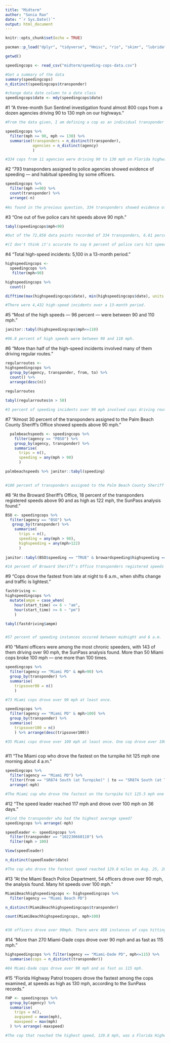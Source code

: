 ```yaml
---
title: "Midterm"
author: "Sonia Rao"
date: "`r Sys.Date()`"
output: html_document
---
```


```r
knitr::opts_chunk$set(echo = TRUE)
```

```r
pacman::p_load("dplyr", "tidyverse", "Hmisc", "rio", "skimr", "lubridate", "janitor")

```

```r
getwd()
```

```r
speedingcops <- read_csv("midterm/speeding-cops-data.csv")
```

```r
#Get a summary of the data
summary(speedingcops)
n_distinct(speedingcops$transponder)

```

```r
#change data date column to a date class
speedingcops$date <- mdy(speedingcops$date)
```


#1 “A three-month Sun Sentinel investigation found almost 800 cops from a dozen agencies driving 90 to 130 mph on our highways.”

```r

#From the data given, I am defining a cop as an individual transponder number. 

speedingcops %>%
  filter(mph >= 90, mph <= 130) %>%
  summarise(transponders = n_distinct(transponder),
            agencies = n_distinct(agency)
            )

#334 cops from 11 agencies were driving 90 to 130 mph on Florida highways. 
```

#2 “793 transponders assigned to police agencies showed evidence of speeding — and habitual speeding by some officers. 
```r

speedingcops %>%
  filter(mph >=90) %>%
  count(transponder) %>%
  arrange(-n) 
 
#As found in the previous question, 334 transponders showed evidence of speeding. Instances of speeding ranged from 494 times for one transponder, to two times for other transponders. Eighteen officers sped over 50 times. 

```
#3 “One out of five police cars hit speeds above 90 mph.”
```r
tabyl(speedingcops$mph<90)

#Out of the 72,858 data points recorded of 334 transponders, 6.81 percent were speeds above 90 mph. 

#(I don't think it's accurate to say 6 percent of police cars hit speeds above 90 mph, because the 6 percent is the percentage of speeding instances total, not speeding instances per car. But 100 percent of the cars in our data frame sped at least once, so for the sake of the statement I wanted a percentage that showed an accurate proportion of speeding)

```



#4 “Total high-speed incidents: 5,100 in a 13-month period.”

```r


highspeedingcops <- 
  speedingcops %>%
   filter(mph>90)

highspeedingcops %>%
  count()

difftime(max(highspeedingcops$date), min(highspeedingcops$date), units = "weeks")

#There were 4,432 high-speed incidents over a 13-month period. 
```

#5 “Most of the high speeds — 96 percent — were between 90 and 110 mph.”
```r

janitor::tabyl(highspeedingcops$mph<=110)

#96.8 percent of high speeds were between 90 and 110 mph. 
```

#6 “More than half of the high-speed incidents involved many of them driving regular routes.”
```r

regularroutes <- 
highspeedingcops %>%
  group_by(agency, transponder, from, to) %>%
  count() %>%
  arrange(desc(n)) 
    
regularroutes

tabyl(regularroutes$n > 50)

#3 percent of speeding incidents over 90 mph involved cops driving routes they had driven over 20 times.  


```


#7 “Almost 30 percent of the transponders assigned to the Palm Beach County Sheriff's Office showed speeds above 90 mph.”
```r

  palmbeachspeeds <- speedingcops %>%
    filter(agency == "PBSO") %>%
    group_by(agency, transponder) %>%
    summarise(
      trips = n(),
      speeding = any(mph > 90)
      )

palmbeachspeeds %>% janitor::tabyl(speeding)
  

#100 percent of transponders assigned to the Palm Beach County Sheriff's Office showed speeds above 90 mph at least once. 

```

#8 “At the Broward Sheriff's Office, 18 percent of the transponders registered speeds above 90 and as high as 122 mph, the SunPass analysis found.”
```r
BSO <- speedingcops %>%
  filter(agency == "BSO") %>%
   group_by(transponder) %>%
    summarise(
      trips = n(),
      speeding = any(mph > 90),
      highspeeding = any(mph>122)
      )
  
janitor::tabyl(BSO$speeding == "TRUE" & browardspeeding$highspeeding == "TRUE")

#14 percent of Broward Sheriff's Office transponders registered speeds above 90 and as high as 122 mph.
```



#9 “Cops drove the fastest from late at night to 6 a.m., when shifts change and traffic is lightest.”

```r

fastdriving <- 
highspeedingcops %>%
  mutate(ampm = case_when(
    hour(start_time) <= 6 ~ "am", 
    hour(start_time) >= 6 ~ "pm")
    )

tabyl(fastdriving$ampm)


#57 percent of speeding instances occured between midnight and 6 a.m. 
```


#10 “Miami officers were among the most chronic speeders, with 143 of them driving over 90 mph, the SunPass analysis found. More than 50 Miami cops broke 100 mph — one more than 100 times.
```r
speedingcops %>%
  filter(agency == "Miami PD" & mph>90) %>% 
  group_by(transponder) %>%
  summarise(
    tripsover90 = n()
    ) 

#73 Miami cops drove over 90 mph at least once. 

speedingcops %>%
  filter(agency == "Miami PD" & mph>100) %>% 
  group_by(transponder) %>%
  summarise(
    tripsover100 = n()
    ) %>% arrange(desc(tripsover100))

#35 Miami cops drove over 100 mph at least once. One cop drove over 100 mph 153 times. 
  
```


#11 “The Miami cop who drove the fastest on the turnpike hit 125 mph one morning about 4 a.m.”
```r
speedingcops %>%
  filter(agency == "Miami PD") %>%
  filter(from == "SR874 South (at Turnpike)" | to == "SR874 South (at Turnpike)") %>%
  arrange(-mph)

#The Miami cop who drove the fastest on the turnpike hit 125.5 mph one morning at about 3:49 a.m.
```

#12 “The speed leader reached 117 mph and drove over 100 mph on 36 days.”
```r

#Find the transponder who had the highest average speed?
speedingcops %>% arrange(-mph)

speedleader <- speedingcops %>%
  filter(transponder == "102230660110") %>%
  filter(mph > 100)

View(speedleader)

n_distinct(speedleader$date)

#The cop who drove the fastest speed reached 129.8 miles on Aug. 25, 2011 at 3:52 a.m. This cop drove over 100 mph on 43 days. 

```


#13 “At the Miami Beach Police Department, 54 officers drove over 90 mph, the analysis found. Many hit speeds over 100 mph.”
```r
MiamiBeachhighspeedingcops <- highspeedingcops %>%
  filter(agency == "Miami Beach PD")

n_distinct(MiamiBeachhighspeedingcops$transponder)

count(MiamiBeachhighspeedingcops, mph>100)


#30 officers drove over 90mph. There were 468 instances of cops hitting speeds over 100mph.

```


#14 “More than 270 Miami-Dade cops drove over 90 mph and as fast as 115 mph.”
```r
highspeedingcops %>% filter(agency == "Miami-Dade PD", mph<=115) %>% 
  summarise(cops = n_distinct(transponder))

#84 Miami-Dade cops drove over 90 mph and as fast as 115 mph. 

```

#15 “Florida Highway Patrol troopers drove the fastest among the cops examined, at speeds as high as 130 mph, according to the SunPass records.”
```r
FHP <- speedingcops %>%
  group_by(agency) %>%
  summarise(
    trips = n(), 
    avgspeed = mean(mph),
    maxspeed = max(mph)
  ) %>% arrange(-maxspeed)

#The cop that reached the highest speed, 129.8 mph, was a Florida Highway Patrol trooper. 
```



